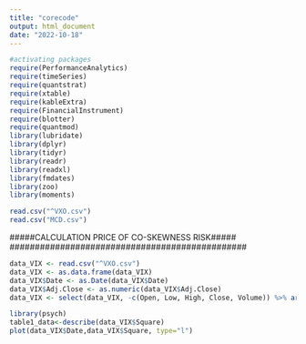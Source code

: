 ```yaml
---
title: "corecode"
output: html_document
date: "2022-10-18"
---
```

```r
#activating packages
require(PerformanceAnalytics)
require(timeSeries)
require(quantstrat)
require(xtable)
require(kableExtra)
require(FinancialInstrument)
require(blotter)
require(quantmod)
library(lubridate)
library(dplyr)
library(tidyr)
library(readr)
library(readxl)
library(fmdates)
library(zoo)
library(moments)
```

```r
read.csv("^VXO.csv")
read.csv("MCD.csv")
```
###############################################
#####CALCULATION PRICE OF CO-SKEWNESS RISK#####
###############################################

```r
data_VIX <- read.csv("^VXO.csv")
data_VIX <- as.data.frame(data_VIX) 
data_VIX$Date <- as.Date(data_VIX$Date) 
data_VIX$Adj.Close <- as.numeric(data_VIX$Adj.Close)
data_VIX <- select(data_VIX, -c(Open, Low, High, Close, Volume)) %>% arrange(Date) %>% filter(Date < "2012-12-31") %>% mutate(Indexed=Adj.Close/100) %>% mutate(Square=Indexed^2)

```

```r
library(psych)
table1_data<-describe(data_VIX$Square)
plot(data_VIX$Date,data_VIX$Square, type="l")
```
















